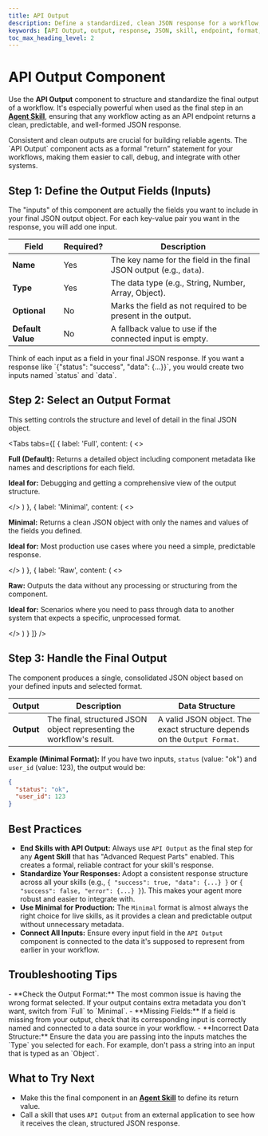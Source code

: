 ```yaml
---
title: API Output
description: Define a standardized, clean JSON response for a workflow, especially for skills acting as API endpoints.
keywords: [API Output, output, response, JSON, skill, endpoint, format, result]
toc_max_heading_level: 2
---
```


# API Output Component

Use the **API Output** component to structure and standardize the final output of a workflow. It's especially powerful when used as the final step in an **[Agent Skill](/docs/agent-studio/components/base/agent-skill)**, ensuring that any workflow acting as an API endpoint returns a clean, predictable, and well-formed JSON response.

<InfoCallout title="Why this matters">
Consistent and clean outputs are crucial for building reliable agents. The `API Output` component acts as a formal "return" statement for your workflows, making them easier to call, debug, and integrate with other systems.
</InfoCallout>

<Spacer size="md" />

## Step 1: Define the Output Fields (Inputs)

The "inputs" of this component are actually the fields you want to include in your final JSON output object. For each key-value pair you want in the response, you will add one input.

| Field           | Required?                   | Description                                                       |
|-----------------|-----------------------------|-------------------------------------------------------------------|
| **Name** | <Badge type="required">Yes</Badge> | The key name for the field in the final JSON output (e.g., `data`). |
| **Type** | <Badge type="required">Yes</Badge> | The data type (e.g., String, Number, Array, Object).              |
| **Optional** | <Badge type="optional">No</Badge>  | Marks the field as not required to be present in the output.      |
| **Default Value** | <Badge type="optional">No</Badge>  | A fallback value to use if the connected input is empty.          |

<TipCallout title="Structuring a Response">
Think of each input as a field in your final JSON response. If you want a response like `{"status": "success", "data": {...}}`, you would create two inputs named `status` and `data`.
</TipCallout>

<Arcade src="https://demo.arcade.software/BDTiFUzkoQo0nVtWLfI1?embed&embed_mobile=tab&embed_desktop=inline&show_copy_link=true" title="API Output | SmythOS"/>

<Spacer size="md" />

## Step 2: Select an Output Format

This setting controls the structure and level of detail in the final JSON object.

<Tabs
  tabs={[
    {
      label: 'Full',
      content: (
        <>
          <p><strong>Full (Default):</strong> Returns a detailed object including component metadata like names and descriptions for each field.</p>
          <p><strong>Ideal for:</strong> Debugging and getting a comprehensive view of the output structure.</p>
        </>
      )
    },
    {
      label: 'Minimal',
      content: (
        <>
          <p><strong>Minimal:</strong> Returns a clean JSON object with only the names and values of the fields you defined.</p>
          <p><strong>Ideal for:</strong> Most production use cases where you need a simple, predictable response.</p>
        </>
      )
    },
    {
      label: 'Raw',
      content: (
        <>
          <p><strong>Raw:</strong> Outputs the data without any processing or structuring from the component.</p>
          <p><strong>Ideal for:</strong> Scenarios where you need to pass through data to another system that expects a specific, unprocessed format.</p>
        </>
      )
    }
  ]}
/>

<Spacer size="md" />

## Step 3: Handle the Final Output

The component produces a single, consolidated JSON object based on your defined inputs and selected format.

| Output   | Description                                           | Data Structure                                                 |
|----------|-------------------------------------------------------|----------------------------------------------------------------|
| **Output** | The final, structured JSON object representing the workflow's result. | A valid JSON object. The exact structure depends on the `Output Format`. |

**Example (Minimal Format):**
If you have two inputs, `status` (value: "ok") and `user_id` (value: 123), the output would be:
```json
{
  "status": "ok",
  "user_id": 123
}
```

<Spacer size="md" />

## Best Practices

- **End Skills with API Output:** Always use `API Output` as the final step for any **Agent Skill** that has "Advanced Request Parts" enabled. This creates a formal, reliable contract for your skill's response.
- **Standardize Your Responses:** Adopt a consistent response structure across all your skills (e.g., `{ "success": true, "data": {...} }` or `{ "success": false, "error": {...} }`). This makes your agent more robust and easier to integrate with.
- **Use Minimal for Production:** The `Minimal` format is almost always the right choice for live skills, as it provides a clean and predictable output without unnecessary metadata.
- **Connect All Inputs:** Ensure every input field in the `API Output` component is connected to the data it's supposed to represent from earlier in your workflow.

<Spacer size="md" />

## Troubleshooting Tips

<InfoCallout title="If your output is incorrect...">
- **Check the Output Format:** The most common issue is having the wrong format selected. If your output contains extra metadata you don't want, switch from `Full` to `Minimal`.
- **Missing Fields:** If a field is missing from your output, check that its corresponding input is correctly named and connected to a data source in your workflow.
- **Incorrect Data Structure:** Ensure the data you are passing into the inputs matches the `Type` you selected for each. For example, don't pass a string into an input that is typed as an `Object`.
</InfoCallout>

<Spacer size="md" />

## What to Try Next

- Make this the final component in an **[Agent Skill](/docs/agent-studio/components/base/agent-skill)** to define its return value.
- Call a skill that uses `API Output` from an external application to see how it receives the clean, structured JSON response.
